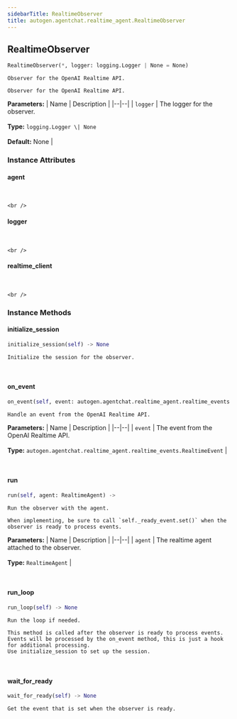 ```yaml
---
sidebarTitle: RealtimeObserver
title: autogen.agentchat.realtime_agent.RealtimeObserver
---
```

<h2 id="autogen.agentchat.realtime_agent.RealtimeObserver" class="doc doc-heading">
    <code class="doc-symbol doc-symbol-heading doc-symbol-class"></code>
    <span class="doc doc-object-name doc-class-name">RealtimeObserver</span>
</h2>

```python
RealtimeObserver(*, logger: logging.Logger | None = None)
```

    Observer for the OpenAI Realtime API.
    
    Observer for the OpenAI Realtime API.

<b>Parameters:</b>
| Name | Description |
|--|--|
| `logger` | The logger for the observer.<br/><br/>**Type:** `logging.Logger \| None`<br/><br/>**Default:** None |

### Instance Attributes

<code class="doc-symbol doc-symbol-heading doc-symbol-attribute"></code>
#### agent
<br />

    <br />

<code class="doc-symbol doc-symbol-heading doc-symbol-attribute"></code>
#### logger
<br />

    <br />

<code class="doc-symbol doc-symbol-heading doc-symbol-attribute"></code>
#### realtime_client
<br />

    <br />

### Instance Methods

<code class="doc-symbol doc-symbol-heading doc-symbol-method"></code>
#### initialize_session

```python
initialize_session(self) -> None
```

    Initialize the session for the observer.

<br />

<code class="doc-symbol doc-symbol-heading doc-symbol-method"></code>
#### on_event

```python
on_event(self, event: autogen.agentchat.realtime_agent.realtime_events.RealtimeEvent) -> None
```

    Handle an event from the OpenAI Realtime API.

<b>Parameters:</b>
| Name | Description |
|--|--|
| `event` | The event from the OpenAI Realtime API.<br/><br/>**Type:** `autogen.agentchat.realtime_agent.realtime_events.RealtimeEvent` |

<br />

<code class="doc-symbol doc-symbol-heading doc-symbol-method"></code>
#### run

```python
run(self, agent: RealtimeAgent) -> 
```

    Run the observer with the agent.
    
    When implementing, be sure to call `self._ready_event.set()` when the observer is ready to process events.

<b>Parameters:</b>
| Name | Description |
|--|--|
| `agent` | The realtime agent attached to the observer.<br/><br/>**Type:** `RealtimeAgent` |

<br />

<code class="doc-symbol doc-symbol-heading doc-symbol-method"></code>
#### run_loop

```python
run_loop(self) -> None
```

    Run the loop if needed.
    
    This method is called after the observer is ready to process events.
    Events will be processed by the on_event method, this is just a hook for additional processing.
    Use initialize_session to set up the session.

<br />

<code class="doc-symbol doc-symbol-heading doc-symbol-method"></code>
#### wait_for_ready

```python
wait_for_ready(self) -> None
```

    Get the event that is set when the observer is ready.

<br />